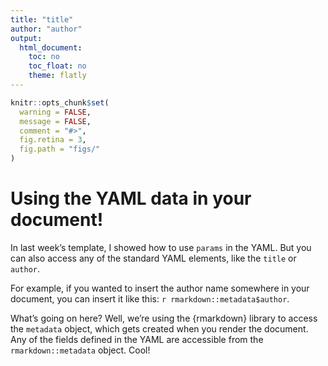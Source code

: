 ```yaml
---
title: "title"
author: "author"
output:
  html_document:
    toc: no
    toc_float: no
    theme: flatly
---
```


```r
knitr::opts_chunk$set(
  warning = FALSE,
  message = FALSE,
  comment = "#>",
  fig.retina = 3,
  fig.path = "figs/"
)
```

# Using the YAML data in your document!

In last week's template, I showed how to use `params` in the YAML. But you can also access any of the standard YAML elements, like the `title` or `author`.

For example, if you wanted to insert the author name somewhere in your document, you can insert it like this: `r rmarkdown::metadata$author`.

What's going on here? Well, we're using the {rmarkdown} library to access the `metadata` object, which gets created when you render the document. Any of the fields defined in the YAML are accessible from the `rmarkdown::metadata` object. Cool!

